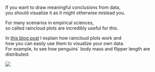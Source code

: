 If you want to draw meaningful conclusions from data,  
you should visualize it as it might otherwise mislead you.  
  
For many scenarios in empirical sciences,  
so called raincloud plots are incredibly useful for this.  
  
In <a href="https://jasp-stats.org/2024/07/26/raincloud-plots-in-jasp-incredibly-useful-surprisingly-easy/" target="_blank">this blog post</a> I explain how raincloud plots work and  
how you can easily use them to visualize your own data.  
For example, to see how penguins´ body mass and flipper length are distributed:

![](../pictures/raincloud.png)